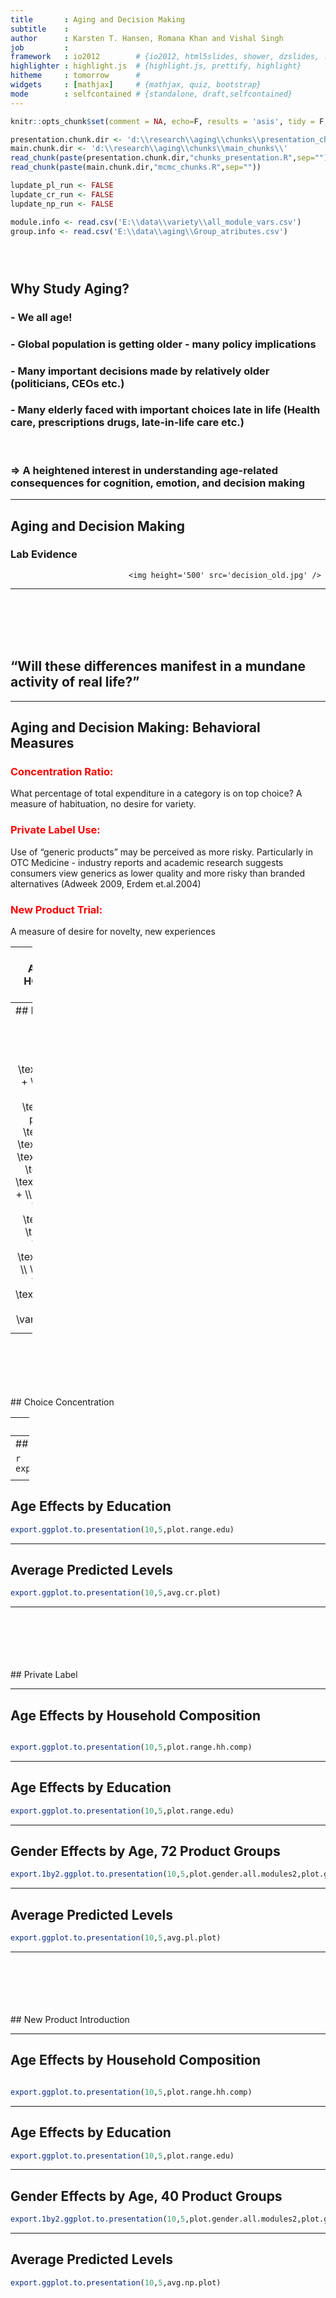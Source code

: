 ```yaml
---
title       : Aging and Decision Making
subtitle    : 
author      : Karsten T. Hansen, Romana Khan and Vishal Singh
job         : 
framework   : io2012        # {io2012, html5slides, shower, dzslides, ...}
highlighter : highlight.js  # {highlight.js, prettify, highlight}
hitheme     : tomorrow      # 
widgets     : [mathjax]     # {mathjax, quiz, bootstrap}
mode        : selfcontained # {standalone, draft,selfcontained}
--- 
```


```r
knitr::opts_chunk$set(comment = NA, echo=F, results = 'asis', tidy = F, message = F)
```

```r
presentation.chunk.dir <- 'd:\\research\\aging\\chunks\\presentation_chunks\\'
main.chunk.dir <- 'd:\\research\\aging\\chunks\\main_chunks\\'
read_chunk(paste(presentation.chunk.dir,"chunks_presentation.R",sep=""))
read_chunk(paste(main.chunk.dir,"mcmc_chunks.R",sep=""))
```

```r
lupdate_pl_run <- FALSE
lupdate_cr_run <- FALSE
lupdate_np_run <- FALSE
```

```r
module.info <- read.csv('E:\\data\\variety\\all_module_vars.csv')
group.info <- read.csv('E:\\data\\aging\\Group_atributes.csv')
```

```r
```

```r
```

```r
```


## Why Study Aging?

### - We all age!
### - Global population is getting older - many policy implications
### - Many important decisions made by relatively older (politicians, CEOs etc.)
### - Many elderly faced with important choices late in life (Health care, prescriptions drugs, late-in-life care etc.)
<br/>

### => A heightened interest in understanding age-related consequences for cognition, emotion, and decision making

---

## Aging and Decision Making 

### Lab Evidence 


<div style='text-align: right;'>
    <img height='500' src='decision_old.jpg' /> 
</div>


---

<br/>
<br/>
<br/>
<br/>

## "Will these differences manifest in a mundane activity of real life?"

--- 

## Aging and Decision Making: Behavioral Measures

### <font color="red">Concentration Ratio:</font> 
What percentage of total expenditure in a category is on top choice? A measure of habituation, no desire for variety. 

### <font color="red">Private Label Use:</font> 
Use of "generic products" may be perceived as more risky. Particularly in OTC Medicine - industry reports and academic research suggests consumers view generics as lower quality and more risky than branded alternatives (Adweek 2009, Erdem et.al.2004)

### <font color="red">New Product Trial:</font> 
A measure of desire for novelty, new experiences


---
## Data: ACNielsen HOMESCAN panel 

- <font color="red"> Concentration Ratio </font> 
    - <font size="3"> We use all available product groups (except very small ones) - 92 in total</font>
    - <font size="3"> Dependent measure = Observed concentration measure at brand level</font>
- <font color="red"> Private Label Use </font>
    - <font size="3"> All product groups with non-neglible PL share (72 in total)</font>
    - <font size="3"> Dependent measure = Fraction of expenditure on PL purchases in product group</font>
- <font color="red"> New Product Trial </font>
    - <font size="3"> All product groups with non-neglible new product introduction (40 in total)</font>
    - <font size="3"> Dependent measure = Fraction of NP purchases out of all purchases in product group </font>

<div style="line-height:75%"> 
<font size="2"> Note: Product groups that appeal only to one age segment (e.g., Baby Food, Diapers) or to one gender (e.g., Feminine Hygiene, Cosmetics) are dropped from the analysis.</font>
</div>



--- 
## Model 
<br/>
<br/>
<br/>

$$
y_i = \text{Intercept} + \text{Usage level} + \text{Years in panel} + \\
\text{Male} + \text{Female} + \text{Income} + \text{Age} + \text{Education} +  \\
\text{Age} \, \text{x} \, \text{Male} + \text{Age} \, \text{x} \, \text{Female} + \\
\text{Age} \, \text{x} \, \text{Education} + \\
\varepsilon_i
$$

---

<br/>
<br/>
<br/>
<br/>
<br/>
## Choice Concentration

---
## Age Effects by Household Composition

```r
```

```r
export.ggplot.to.presentation(10,5,plot.range.hh.comp)
```


---
## Male vs. Female Age Effects

```r
export.ggplot.to.presentation(9.5,4.5,plot.range.gender)
```

<div style="line-height:75%"> 
<font size="2"> Note: Plot shows the difference in normalized effect size between the age effect for males and females. On average the male age effect is `r as.numeric(format(100*mean(b.stats.gender$Mean.N),digits=3))` percentage points bigger than the female effect.</font>
</div>


---
## Age Effects by Education

```r
export.ggplot.to.presentation(10,5,plot.range.edu)
```

---

## Average Predicted Levels

```r
export.ggplot.to.presentation(10,5,avg.cr.plot)
```

---

<br/>
<br/>
<br/>
<br/>
<br/>
## Private Label

---

## Age Effects by Household Composition

```r
```

```r
export.ggplot.to.presentation(10,5,plot.range.hh.comp)
```

---

## Age Effects by Education

```r
export.ggplot.to.presentation(10,5,plot.range.edu)
```

---

## Gender Effects by Age, 72 Product Groups

```r
export.1by2.ggplot.to.presentation(10,5,plot.gender.all.modules2,plot.gender.all.modules3)
```

---

## Average Predicted Levels

```r
export.ggplot.to.presentation(10,5,avg.pl.plot)
```


---

<br/>
<br/>
<br/>
<br/>
<br/>
## New Product Introduction

---

## Age Effects by Household Composition

```r
```

```r
export.ggplot.to.presentation(10,5,plot.range.hh.comp)
```

---

## Age Effects by Education

```r
export.ggplot.to.presentation(10,5,plot.range.edu)
```


---

## Gender Effects by Age, 40 Product Groups

```r
export.1by2.ggplot.to.presentation(10,5,plot.gender.all.modules2,plot.gender.all.modules3)
```




---

## Average Predicted Levels

```r
export.ggplot.to.presentation(10,5,avg.np.plot)
```




